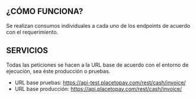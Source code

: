 ## ¿CÓMO FUNCIONA?

Se realizan consumos individuales a cada uno de los endpoints de acuerdo con el requerimiento.

## SERVICIOS
Todas las peticiones se hacen a la URL base de acuerdo con el entorno de ejecución, sea éste producción o pruebas.

- URL base pruebas: https://api-test.placetopay.com/rest/cash/invoice/
- URL base producción: https://api.placetopay.com/rest/cash/invoice/